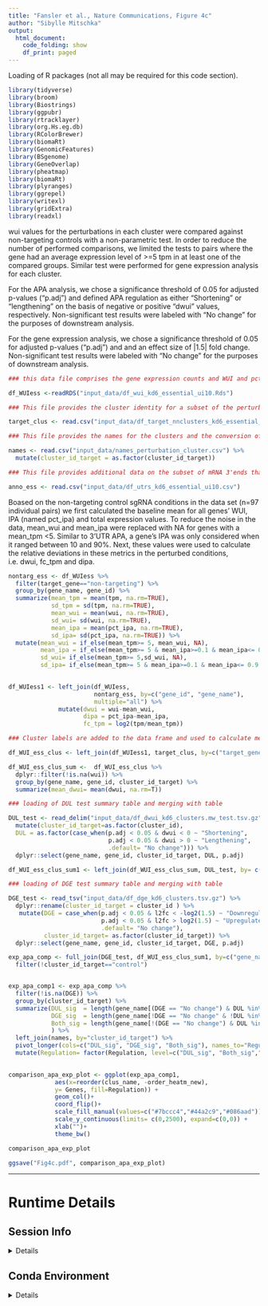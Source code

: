 ```yaml
---
title: "Fansler et al., Nature Communications, Figure 4c"
author: "Sibylle Mitschka"
output: 
  html_document: 
    code_folding: show
    df_print: paged
---
```


Loading of R packages (not all may be required for this code section). 


```r

library(tidyverse)
library(broom)
library(Biostrings)
library(ggpubr)
library(rtracklayer)
library(org.Hs.eg.db)
library(RColorBrewer)
library(biomaRt)
library(GenomicFeatures)
library(BSgenome)
library(GeneOverlap)
library(pheatmap)
library(biomaRt)
library(plyranges)
library(ggrepel)
library(writexl)
library(gridExtra)
library(readxl)

```

wui values for the perturbations in each cluster were compared against non-targeting controls with a non-parametric test. In order to reduce the number of performed comparisons, we limited the tests to pairs where the gene had an average expression level of >=5 tpm in at least one of the compared groups. Similar test were performed for gene expression analysis for each cluster.

For the APA analysis, we chose a significance threshold of 0.05 for adjusted p-values ("p.adj") and defined APA regulation as either "Shortening" or "lengthening" on the basis of negative or positive "dwui" values, respectively. Non-significant test results were labeled with "No change" for the purposes of downstream analysis.

For the gene expression analysis, we chose a significance threshold of 0.05 for adjusted p-values ("p.adj") and and an effect size of |1.5| fold change. Non-significant test results were labeled with "No change" for the purposes of downstream analysis.



```r


### this data file comprises the gene expression counts and WUI and pct_ipa values for all sgRNA and gene pair conditions

df_WUIess <-readRDS("input_data/df_wui_kd6_essential_ui10.Rds")

### This file provides the cluster identity for a subset of the perturbations (836 genes) which will be used to summarize the data on the cluster level, the clsuter_ids provided in this file do not match the final cluster numbers presented in the paper

target_clus <- read.csv("input_data/df_target_nnclusters_kd6_essential_ui10.csv") %>% mutate(cluster_id_target= as.factor(cluster_id))

### This file provides the names for the clusters and the conversion of the primary cluster id to the final cluster id used in the paper.

names <- read.csv("input_data/names_perturbation_cluster.csv") %>% 
  mutate(cluster_id_target = as.factor(cluster_id_target))

### This file provides additional data on the subset of mRNA 3'ends that have been detected in this K562 data set. They will be used to derive further features such as mRNA lengths from the data.

anno_ess <- read.csv("input_data/df_utrs_kd6_essential_ui10.csv")

```


Boased on the non-targeting control sgRNA conditions in the data set (n=97 individual pairs) we first  calculated the baseline mean for all genes' WUI, IPA (named pct_ipa) and total expression values. 
To reduce the noise in the data, mean_wui and mean_ipa were replaced with NA for genes with a mean_tpm <5. Similar to 3'UTR APA, a gene's IPA was only considered when it ranged between 10 and 90%.
Next, these values were used to calculate the relative deviations in these metrics in the perturbed conditions, i.e. dwui, fc_tpm and dipa. 


```r

nontarg_ess <- df_WUIess %>% 
  filter(target_gene=="non-targeting") %>% 
  group_by(gene_name, gene_id) %>%
  summarize(mean_tpm = mean(tpm, na.rm=TRUE),
            sd_tpm = sd(tpm, na.rm=TRUE),
            mean_wui = mean(wui, na.rm=TRUE),
            sd_wui= sd(wui, na.rm=TRUE), 
            mean_ipa = mean(pct_ipa, na.rm=TRUE),
            sd_ipa= sd(pct_ipa, na.rm=TRUE)) %>%
  mutate(mean_wui = if_else(mean_tpm>= 5, mean_wui, NA),
         mean_ipa = if_else(mean_tpm>= 5 & mean_ipa>=0.1 & mean_ipa<= 0.9 , mean_ipa, NA),
         sd_wui= if_else(mean_tpm>= 5,sd_wui, NA),
         sd_ipa= if_else(mean_tpm>= 5 & mean_ipa>=0.1 & mean_ipa<= 0.9 ,sd_ipa, NA))

            
df_WUIess1 <- left_join(df_WUIess, 
                        nontarg_ess, by=c("gene_id", "gene_name"), 
                        multiple="all") %>%
              mutate(dwui = wui-mean_wui, 
                     dipa = pct_ipa-mean_ipa,
                     fc_tpm = log2(tpm/mean_tpm))

```

```r

### Cluster labels are added to the data frame and used to calculate mean dwui values for each gene and cluster

df_WUI_ess_clus <- left_join(df_WUIess1, target_clus, by=c("target_gene", "target_gene_id", "sgID_AB"))

df_WUI_ess_clus_sum <-  df_WUI_ess_clus %>% 
  dplyr::filter(!is.na(wui)) %>% 
  group_by(gene_name, gene_id, cluster_id_target) %>% 
  summarize(mean_dwui= mean(dwui, na.rm=T))

### loading of DUL test summary table and merging with table

DUL_test <- read_delim("input_data/df_dwui_kd6_clusters.mw_test.tsv.gz") %>% 
  mutate(cluster_id_target=as.factor(cluster_id), 
  DUL = as.factor(case_when(p.adj < 0.05 & dwui < 0 ~ "Shortening", 
                            p.adj < 0.05 & dwui > 0 ~ "Lengthening",
                            .default= "No change"))) %>%
  dplyr::select(gene_name, gene_id, cluster_id_target, DUL, p.adj)

df_WUI_ess_clus_sum1 <- left_join(df_WUI_ess_clus_sum, DUL_test, by= c("gene_name", "gene_id", "cluster_id_target")) 

### loading of DGE test summary table and merging with table

DGE_test <- read_tsv("input_data/df_dge_kd6_clusters.tsv.gz") %>%
  dplyr::rename(cluster_id_target = cluster_id ) %>%
   mutate(DGE = case_when(p.adj < 0.05 & l2fc < -log2(1.5) ~ "Downregulated", 
                          p.adj < 0.05 & l2fc > log2(1.5) ~ "Upregulated",
                          .default= "No change"),
          cluster_id_target= as.factor(cluster_id_target)) %>%
  dplyr::select(gene_name, gene_id, cluster_id_target, DGE, p.adj)

exp_apa_comp <- full_join(DGE_test, df_WUI_ess_clus_sum1, by=c("gene_name", "gene_id", "cluster_id_target"), suffix=c(".exp", ".apa")) %>% 
  filter(!cluster_id_target=="control")


exp_apa_comp1 <- exp_apa_comp %>% 
  filter(!is.na(DGE)) %>% 
  group_by(cluster_id_target) %>% 
  summarize(DUL_sig  = length(gene_name[(DGE == "No change") & DUL %in% c("Shortening","Lengthening")]),
            DGE_sig  = length(gene_name[!DGE == "No change" & !DUL %in% c("Shortening","Lengthening")]),
            Both_sig = length(gene_name[!(DGE == "No change") & DUL %in% c("Shortening","Lengthening")])
            ) %>%
  left_join(names, by="cluster_id_target") %>% 
  pivot_longer(cols=c("DUL_sig", "DGE_sig", "Both_sig"), names_to="Regulation", values_to="Genes") %>% 
  mutate(Regulation= factor(Regulation, level=c("DUL_sig", "Both_sig","DGE_sig")))

  
comparison_apa_exp_plot <- ggplot(exp_apa_comp1, 
             aes(x=reorder(clus_name, -order_heatm_new), 
             y= Genes, fill=Regulation)) +
             geom_col()+
             coord_flip()+
             scale_fill_manual(values=c("#7bccc4","#44a2c9","#086aad")) +
             scale_y_continuous(limits= c(0,2500), expand=c(0,0)) + 
             xlab("")+
             theme_bw()

comparison_apa_exp_plot

ggsave("Fig4c.pdf", comparison_apa_exp_plot)

```

---

# Runtime Details
## Session Info
<details>
```r
sessionInfo()
```
</details>

## Conda Environment
<details>
```bash
if ! command -v conda &> /dev/null
then
  echo "Conda not detected."
elif [ -z "${CONDA_PREFIX}" ]
then
  echo "No active Conda environment."
else
  echo "## Conda Environment YAML"
  conda env export
fi
```
</details>

